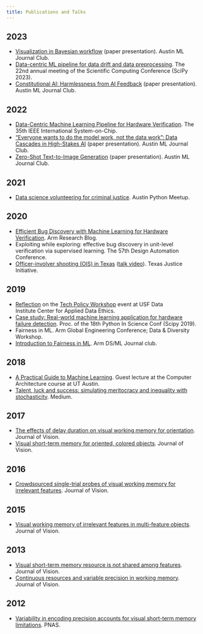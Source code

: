 ```yaml
---
title: Publications and Talks
---
```


## 2023
- [Visualization in Bayesian workflow](https://austinmljournalclub.github.io/posts/20230329/) (paper presentation). Austin ML Journal Club.
- [Data-centric ML pipeline for data drift and data preprocessing](https://zenodo.org/record/8136049). The 22nd annual meeting of the Scientific Computing Conference (SciPy 2023).
- [Constitutional AI: Harmlessness from AI Feedback](https://austinmljournalclub.github.io/posts/20230831/) (paper presentation). Austin ML Journal Club.

## 2022
- [Data-Centric Machine Learning Pipeline for Hardware Verification](https://ieeexplore.ieee.org/document/9908095/). The 35th IEEE International System-on-Chip.
- [“Everyone wants to do the model work, not the data work”: Data Cascades in High-Stakes AI](https://austinmljournalclub.github.io/posts/20221027/) (paper presentation). Austin ML Journal Club.
- [Zero-Shot Text-to-Image Generation](https://austinmljournalclub.github.io/posts/20221215/) (paper presentation). Austin ML Journal Club.

## 2021
- [Data science volunteering for criminal justice](https://www.youtube.com/watch?v=gfqKaplRTsk&ab_channel=AustinPythonMeetup). Austin Python Meetup.

## 2020
- [Efficient Bug Discovery with Machine Learning for Hardware Verification](https://community.arm.com/arm-research/b/articles/posts/efficient-bug-discovery-with-machine-learning-for-hardware-verification). Arm Research Blog.
- Exploiting while exploring: effective bug discovery in unit-level verification via supervised learning. The 57th Design Automation Conference.
- [Officer-involver shooting (OIS) in Texas](https://texasjusticeinitiative.org/static/TJI_OISReport_2020.pdf) ([talk video](https://drive.google.com/file/d/1aXvxJ8E4pP9uE4WU0dW3A4ncglxvZhCH/view)). Texas Justice Initiative.

## 2019
- [Reflection](https://hongsupshin.github.io/posts/2020-01-30-cade-workshop-refelection/) on the [Tech Policy Workshop](https://usfblogs.usfca.edu/dataethics/2020/02/09/big-picture/) event at USF Data Institute Center for Applied Data Ethics.
- [Case study: Real-world machine learning application for hardware failure detection](https://conference.scipy.org/proceedings/scipy2019/pdfs/Hongsup_Shin.pdf). Proc. of the 18th Python In Science Conf (Scipy 2019).
- Fairness in ML. Arm Global Engineering Conference; Data & Diversity Workshop.
- [Introduction to Fairness in ML](https://github.com/hongsupshin/publications/blob/main/Fairness_in_ML_Hongsup_Shin_DS_ML_Club_2018.pdf). Arm DS/ML Journal club.

## 2018
- [A Practical Guide to Machine Learning](https://github.com/hongsupshin/publications/blob/main/UT_lecture_Hongsup_Shin_Dec_5.pdf). Guest lecture at the Computer Architecture course at UT Austin.
- [Talent, luck and success: simulating meritocracy and inequality with stochasticity](https://medium.com/@hongsupshin/talent-luck-and-success-simulating-meritocracy-and-inequality-with-stochasticity-501e0c1b4969). Medium.

## 2017
- [The effects of delay duration on visual working memory for orientation](https://jov.arvojournals.org/article.aspx?articleid=2666126). Journal of Vision.
- [Visual short-term memory for oriented, colored objects](https://jov.arvojournals.org/article.aspx?articleid=2648987). Journal of Vision.

## 2016
- [Crowdsourced single-trial probes of visual working memory for irrelevant features](https://jov.arvojournals.org/article.aspx?articleid=2503856). Journal of Vision.

## 2015
- [Visual working memory of irrelevant features in multi-feature objects](https://jov.arvojournals.org/article.aspx?articleid=2433649). Journal of Vision.

## 2013
- [Visual short-term memory resource is not shared among features](https://jov.arvojournals.org/article.aspx?articleid=2142565). Journal of Vision.
- [Continuous resources and variable precision in working memory](https://jov.arvojournals.org/article.aspx?articleid=2143472). Journal of Vision.

## 2012
- [Variability in encoding precision accounts for visual short-term memory limitations](https://www.pnas.org/doi/10.1073/pnas.1117465109). PNAS.


